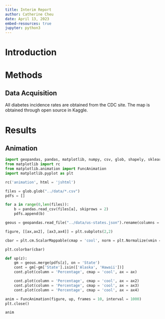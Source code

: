 ```yaml
---
title: Interim Report
author: Catherine Cheu
date: April 13, 2023
embed-resources: true
jupyter: python3
---
```


# Introduction

# Methods

## Data Acquisition

All diabetes incidence rates are obtained from the CDC site. The map is obtained through open source in Kaggle.

# Results

## Animation

```python
import geopandas, pandas, matplotlib, numpy, csv, glob, shapely, sklearn
from matplotlib import rc
from matplotlib.animation import FuncAnimation
import matplotlib.pyplot as plt

rc('animation', html = 'jshtml')

files = glob.glob("../data/*.csv")
pdfs = []

for a in range(0,len(files)):
	b = pandas.read_csv(files[a], skiprows = 2)
	pdfs.append(b)

geous = geopandas.read_file("../data/us-states.json").rename(columns = {'name':'State'})

figure, [[ax,ax2], [ax3,ax4]] = plt.subplots(2,2)

cbar = plt.cm.ScalarMappable(cmap = 'cool', norm = plt.Normalize(vmin = 7, vmax = 14))

plt.colorbar(cbar)

def up(z):
	gm = geous.merge(pdfs[z], on = 'State')
	cont = gm[~gm['State'].isin(['Alaska', 'Hawaii'])]
	cont.plot(column = 'Percentage', cmap = 'cool', ax = ax)

	cont.plot(column = 'Percentage', cmap = 'cool', ax = ax2)
	cont.plot(column = 'Percentage', cmap = 'cool', ax = ax3)
	cont.plot(column = 'Percentage', cmap = 'cool', ax = ax4)

anim = FuncAnimation(figure, up, frames = 10, interval = 1000)
plt.close()

anim
```